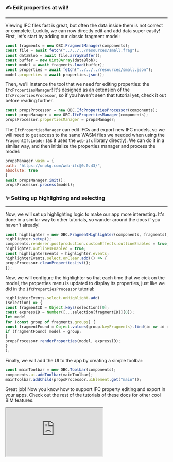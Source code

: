 ### ✍ Edit properties at will!
___
Viewing IFC files fast is great, but often the data inside
them is not correct or complete. Luckily, we can now directly
edit and add data super easily! First, let's start by adding
our classic fragment model:

```js
const fragments = new OBC.FragmentManager(components);
const file = await fetch("../../../resources/small.frag");
const dataBlob = await file.arrayBuffer();
const buffer = new Uint8Array(dataBlob);
const model = await fragments.load(buffer);
const properties = await fetch("../../../resources/small.json");
model.properties = await properties.json();
```
Then, we'll instance the tool that we need for editing properties:
the `IfcPropertiesManager`! It's designed as an extension of the
`IfcPropertiesProcessor`, so if you haven't seen that tutorial
yet, check it out before reading further.

```js
const propsProcessor = new OBC.IfcPropertiesProcessor(components);
const propsManager = new OBC.IfcPropertiesManager(components);
propsProcessor.propertiesManager = propsManager;
```
The `IfcPropertiesManager` can edit IFCs and export new IFC models,
so we will need to get access to the same WASM files we needed when
using the `FragmentIfcLoader` (as it uses the `web-ifc` library
directly). We can do it in a similar way, and then initialize the
properties manager and process the model:

```js
propsManager.wasm = {
path: "https://unpkg.com/web-ifc@0.0.43/",
absolute: true
}
await propsManager.init();
propsProcessor.process(model);
```
### ✨ Setting up highlighting and selecting
___
Now, we will set up highlighting logic to make our app more
interesting. It's done in a similar way to other tutorials,
so wander around the docs if you haven't already!

```js
const highlighter = new OBC.FragmentHighlighter(components, fragments);
highlighter.setup();
components.renderer.postproduction.customEffects.outlineEnabled = true;
highlighter.outlinesEnabled = true;
const highlighterEvents = highlighter.events;
highlighterEvents.select.onClear.add(() => {
propsProcessor.cleanPropertiesList();
});
```
Now, we will configure the highlighter so that each time that
we cick on the model, the properties menu is updated to display
its properties, just like we did in the `IfcPropertiesProcessor`
tutorial:

```js
highlighterEvents.select.onHighlight.add(
(selection) => {
const fragmentID = Object.keys(selection)[0];
const expressID = Number([...selection[fragmentID]][0]);
let model
for (const group of fragments.groups) {
const fragmentFound = Object.values(group.keyFragments).find(id => id === fragmentID)
if (fragmentFound) model = group;
}
propsProcessor.renderProperties(model, expressID);
}
);
```
Finally, we will add the UI to the app by creating a simple
toolbar:

```js
const mainToolbar = new OBC.Toolbar(components);
components.ui.addToolbar(mainToolbar);
mainToolbar.addChild(propsProcessor.uiElement.get("main"));
```
Great job! Now you know how to support IFC property editing and
export in your apps. Check out the rest of the tutorials of
these docs for other cool BIM features.


  <iframe src="https://ifcjs.github.io/components/src/ifc/IfcPropertiesManager/index.html"></iframe>

  